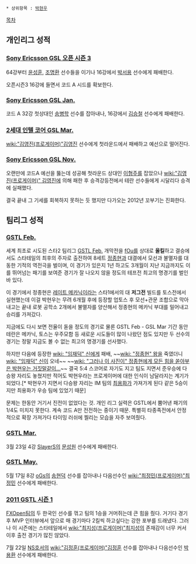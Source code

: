  * 상위항목 : [[박현우]]

[[목차]]

== 개인리그 성적 ==
=== [[Sony Ericsson GSL 오픈 시즌 3]] ===
64강부터 [[윤성훈]], [[조명환]] 선수들을 이기나 16강에서 [[박서용]] 선수에게 패배한다.

오픈시즌3 16강에 들면서 코드 A 시드를 확보한다.
=== [[Sony Ericsson GSL Jan.]] ===
코드 A 32강 첫상대인 [[송병학]] 선수를 잡아내나, 16강에서 [[김승철]] 선수에게 패배한다.
=== [[2세대 인텔 코어 GSL Mar.]] ===
[[wiki:"김영진(프로게이머)"김영진]] 선수에게 첫라운드에서 패배하고 예선으로 떨어진다.
=== [[Sony Ericsson GSL Nov.]] ===
오랜만에 코드A 예선을 뚫는데 성공해 첫라운드 상대인 [[이형주]]를 잡았으나 [[wiki:"김영진(프로게이머)" 김영진]]에 의해 패한 후 승격강등전에서 테란 선수들에게 시달리다 승격에 실패했다.

결국 끝내 그 기세를 회복하지 못하는 듯 했지만 다가오는 2012년 꼬부기는 진화한다.
== 팀리그 성적 ==
=== [[GSTL Feb.]] ===
세계 최초로 시도된 스타2 팀리그 [[GSTL Feb.]] 개막전을 [[fOu]]를 상대로 '''올킬'''하고 결승에서도 스타테일의 최후의 주자로 출전하여 8세트 [[정종현]]과 대결에서 모선과 불멸자를 대동한 기적의 역전극을 벌이며, 이 경기가 있은지 1년 하고도 3개월이 지난 지금까지도 이를 뛰어넘는 패기를 보여준 경기가 잘 나오지 않을 정도의 테프전 최고의 명경기를 벌인 바 있다.

이 경기에서 정종현은 [[레이트 메카닉]]이라는 스타1에서의 대 '''저그전''' 빌드를 토스전에서 실현했는데 이걸 박현우는 무려 6개월 후에 등장할 업토스 후 모선+관문 조합으로 막아내고는 끝내 로봇 공학소 2개에서 불멸자를 양산해서 정종현의 메카닉 부대를 밀어내고 승리를 가져갔다.

지금에도 다시 보면 전율이 돋을 정도의 경기로 물론 GSTL Feb - GSL Mar 기간 동안 테란은 메카닉, 토스는 우주모함 등 새로운 시도들이 많이 나왔던 점도 있지만 두 선수의 경기는 정말 지금도 볼 수 없는 최고의 명경기를 선사했다.

하지만 다음에 등장한 [[wiki: "임재덕" 신]]에게 패배, ~~[[wiki: "정종현" 왕]]을 죽였더니 [[wiki: "임재덕" 신]]이 오네~~ ~~[[wiki: "그러나 이 사진이" 정종현에게 모든 힘을 쏟아부은 박현우는 거짓말같이...]]~~ 결국 5:4 스코어로 자기도 지고 팀도 지면서 준우승에 다승왕 자리도 놓쳤지만 적어도 박현우라는 프로게이머에 대한 인식이 남달라지는 계기가 되었다.[* 박현우가 지면서 다승왕 자리는 IM 팀의 [[최용화]]가 가져가게 된다 같은 5승이지만 최용화가 우승 팀에 있었기 때문]

문제는 한동안 거기서 진전이 없었다는 것. 개인 리그 실력은 GSTL에서 뿜어낸 패기의 1/4도 미치지 못한다. 계속 코드 A만 전전하는 중이기 때문. 특별히 타종족전에서 안정적으로 확장 가져가다 타이밍 러쉬에 찔리는 모습을 자주 보여줬다. 
=== [[GSTL Mar.]] ===
3월 23일 4강 [[SlayerS]]의 [[문성원]] 선수에게 패배한다.
=== [[GSTL May.]] ===
5월 17일 8강 [[oGs]]의 [[송현덕]] 선수를 잡아내나 다음선수인 [[wiki:"최정민(프로게이머)"최정민]] 선수에게 패배한다.
=== [[2011 GSTL 시즌 1]] ===
[[FXOpen]]팀의 두 한국인 선수를 꺾고 팀의 1승을 거머쥐는데 큰 힘을 줬다. 거기다 경기 후 MVP 인터뷰에서 앞으로 매 경기마다 2킬씩 하고싶다는 강한 포부를 드래냈다. 그러나 이 시즌에는 스타테일에서 [[wiki:"최지성(프로게이머)"최지성]]의 존재감이 너무 커서 이후 출전 경기가 많진 않았다.

7월 22일 [[NS호서]]의 [[wiki:"김정훈(프로게이머)"김정훈]] 선수를 잡아내나 다음선수인 [[박용환]] 선수에게 패배한다.
